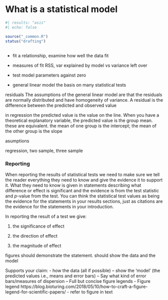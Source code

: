 # What is a statistical model

```r
#| results: "asis"
#| echo: false

source("_common.R")
status("drafting")
```

## 



- fit a relationship, examine how well the data fit


- measures of fit RSS, var explained by model vs variance left over


- test model parameters against zero

- general linear model the basis on many statistical tests

residuals
The assumptions of the general linear model are that the residuals are normally distributed and have homogeneity of variance. A residual is the difference between the predicted and observed value

in regression the predicted value is the value on the line. When you
have a theoretical explanatory variable, the predicted value is the
group mean. these are equivalent. the mean of one group is the
intercept; the mean of the other group is the slope

asumptions


regression, two sample, three sample


### Reporting

When reporting the results of statistical tests we need to make sure we tell the reader everything they need to know and give the evidence it to support it. What they need to know is given in statements describing what difference or effect is significant and the evidence is from the test statistic and *p*-value from the test. You can think the statistical test values as being the evidence for the statements in your results sections, just as citations are the evidence for the statements in your introduction.  

In reporting the result of a test we give:

1.  the significance of effect

2.  the direction of effect

3.  the magnitude of effect

figures should demonstrate the statement. should show the data and the
model


Supports your claim: 
-   how the data (all if possible) 
–   show the ‘model’ (the predicted values i.e., means and error bars) 
–   Say what kind of error bars/measures of dispersion
–   Full but concise figure legends
-   Figure legend https://blog.bioturing.com/2018/05/10/how-to-craft-a-figure-legend-for-scientific-papers/
-   refer to figure in text


